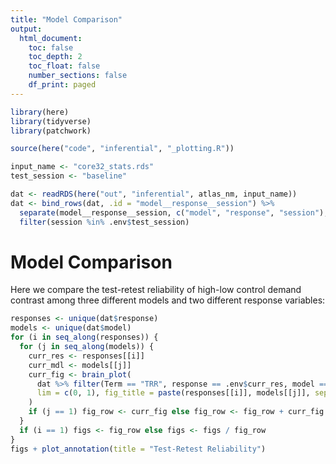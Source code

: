 ```yaml
---
title: "Model Comparison"
output: 
  html_document:
    toc: false
    toc_depth: 2
    toc_float: false
    number_sections: false
    df_print: paged
---
```


```r

library(here)
library(tidyverse)
library(patchwork)

source(here("code", "inferential", "_plotting.R"))

input_name <- "core32_stats.rds"
test_session <- "baseline"

dat <- readRDS(here("out", "inferential", atlas_nm, input_name))
dat <- bind_rows(dat, .id = "model__response__session") %>%
  separate(model__response__session, c("model", "response", "session"), sep = "__") %>%
  filter(session %in% .env$test_session)
```

# Model Comparison

Here we compare the test-retest reliability of high-low control demand contrast among three different models and two different response variables:

```r
responses <- unique(dat$response)
models <- unique(dat$model)
for (i in seq_along(responses)) {
  for (j in seq_along(models)) {
    curr_res <- responses[[i]]
    curr_mdl <- models[[j]]
    curr_fig <- brain_plot(
      dat %>% filter(Term == "TRR", response == .env$curr_res, model == .env$curr_mdl),
      lim = c(0, 1), fig_title = paste(responses[[i]], models[[j]], sep = ", ")
    )
    if (j == 1) fig_row <- curr_fig else fig_row <- fig_row + curr_fig
  }
  if (i == 1) figs <- fig_row else figs <- figs / fig_row
}
figs + plot_annotation(title = "Test-Retest Reliability")
```